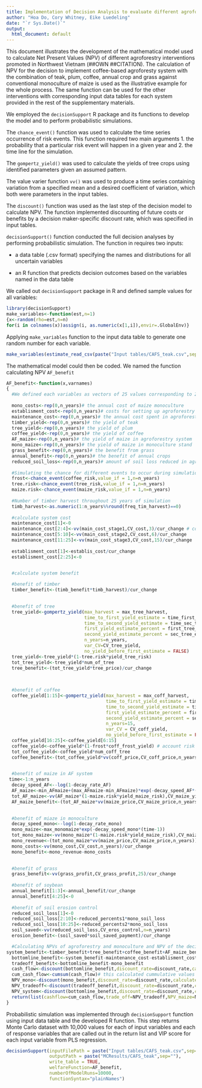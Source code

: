 ```yaml
---
title: Implementation of Decision Analysis to evaluate different agroforestry interventions in Northern Vietnam
author: "Hoa Do, Cory Whitney, Eike Luedeling"
date: "`r Sys.Date()`"
output:
  html_document: default
---
```


This document illustrates the development of the mathematical model used to calculate Net Present Values (NPV) of different agroforestry interventions promoted in Northwest Vietnam (##OWN ##CITATION). The calculation of NPV for the decision to implement coffee-based agroforesty system with the combination of teak, plum, coffee, annual crop and grass against conventional monoculture of maize is used as the illustrative example for the whole process. The same function can be used for the other interventions with corresponding input data tables for each system provided in the rest of the supplementary materials.

We employed the `decisionSupport` R package and its functions to develop the model and to perform probabilistic simulations. 

The `chance_event()` function was used to calculate the time series occurrence of risk events. This function required two main arguments 1. the probability that a particular risk event will happen in a given year and 2. the time line for the simulation. 

The `gompertz_yield()` was used to calculate the yields of tree crops using identified parameters given an assumed pattern.

The value varier function `vv()` was used to produce a time series containing variation from a specified mean and a desired coefficient of variation, which both were parameters in the input tables. 

The `discount()` function was used as the last step of the decision model to calculate NPV. The function implemented discounting of future costs or benefits by a decision maker-specific discount rate, which was specified in input tables. 

`decisionSupport()` function conducted the full decision analyses by performing probabilistic simulation. The function in requires two inputs:

+ a data table (.csv format) specifying the names and distributions for all uncertain variables

+ an R function that predicts decision outcomes based on the variables named in the data table

We called out `decisionSupport` package in R and defined sample values for all variables:

```r
library(decisionSupport)
make_variables<-function(est,n=1)
{x<-random(rho=est,n=n)
for(i in colnames(x))assign(i, as.numeric(x[1,i]),envir=.GlobalEnv)}
```

Applying `make_variables` function to the input data table to generate one random number for each variable.

```r
make_variables(estimate_read_csv(paste("Input tables/CAFS_teak.csv",sep="")))
```

The mathematical model could then be coded. We named the function calculating NPV `AF_benefit`

```r
AF_benefit<-function(x,varnames)
{
  #We defined each variables as vectors of 25 values corresponding to 25 years of simunlation 
  
  mono_costs<-rep(0,n_years)# the annual cost of maize monoculture 
  establisment_cost<-rep(0,n_years)# costs for setting up agroforestry system
  maintenance_cost<-rep(0,n_years)# the annual cost spent in agroforestry system
  timber_yield<-rep(0,n_years)# the yield of teak
  tree_yield<-rep(0,n_years)# the yield of plum
  coffee_yield<-rep(0,n_years)# the yield of coffee
  AF_maize<-rep(0,n_years)# the yield of maize in agroforestry system
  mono_maize<-rep(0,n_years)# the yield of maize in monoculture stand
  grass_benefit<-rep(0,n_years)# the benefit from grass
  annual_benefit<-rep(0,n_years)# the benefit of annual crops
  reduced_soil_loss<-rep(0,n_years)# amount of soil loss reduced in agroforestry system compare to monoculture system
  
  #Simulating the chance for different events to occur during simulation period
  frost<-chance_event(coffee_risk,value_if = 1,n=n_years)
  tree.risk<-chance_event(tree_risk,value_if = 1,n=n_years)
  maize.risk<-chance_event(maize_risk,value_if = 1,n=n_years)
  
  #Number of timber harvest throughout 25 years of simulation
  timb_harvest<-as.numeric(1:n_years%%round(freq_tim_harvest)==0)
  
  #calculate system cost
  maintenance_cost[1]<-0
  maintenance_cost[2:4]<-vv(main_cost_stage1,CV_cost,3)/cur_change # converting currency from VND to USD using currency exchange rate (cur_change) and was applied for any variable with monetary value (i.e. costs and benefits)
  maintenance_cost[5:10]<-vv(main_cost_stage2,CV_cost,6)/cur_change
  maintenance_cost[11:25]<-vv(main_cost_stage3,CV_cost,15)/cur_change
  
  establisment_cost[1]<-establis_cost/cur_change
  establisment_cost[2:25]<-0


  #calculate system benefit
  
  #benefit of timber
  timber_benefit<-(timb_benefit*timb_harvest)/cur_change

  
  #benefit of tree
  tree_yield<-gompertz_yield(max_harvest = max_tree_harvest,
                             time_to_first_yield_estimate = time_first_tree_est,
                             time_to_second_yield_estimate = time_sec_tree_est,
                             first_yield_estimate_percent = first_tree_est_per,
                             second_yield_estimate_percent = sec_tree_est_per,
                             n_years=n_years,
                             var_CV=CV_tree_yield,
                             no_yield_before_first_estimate = FALSE)
  tree_yield<-tree_yield*(1-tree.risk*yield_tree_risk)
  tot_tree_yield<-tree_yield*num_of_tree
  tree_benefit<-(tot_tree_yield*tree_price)/cur_change
  

  
  #benefit of coffee
  coffee_yield[1:15]<-gompertz_yield(max_harvest = max_coff_harvest,
                                     time_to_first_yield_estimate = time_first_coff_est,
                                     time_to_second_yield_estimate = time_sec_coff_est,
                                     first_yield_estimate_percent = first_coff_est_per,
                                     second_yield_estimate_percent = sec_coff_est_per,
                                     n_years=15,
                                     var_CV = CV_coff_yield,
                                     no_yield_before_first_estimate = FALSE)
  coffee_yield[16:25]<-coffee_yield[6:15]
  coffee_yield<-coffee_yield*(1-frost*coff_frost_yield) # account risk of frost in the calculation of coffee yield
  tot_coffee_yield<-coffee_yield*num_coff_tree
  coffee_benefit<-(tot_coffee_yield*vv(coff_price,CV_coff_price,n_years))/cur_change

  
  #benefit of maize in AF system
 time<-1:n_years
  decay_speed_AF<--log(1-decay_rate_AF)
  AF_maize<-min_AFmaize+(max_AFmaize-min_AFmaize)*exp(-decay_speed_AF*(time-1))
  tot_AF_maize<-vv(AF_maize*(1-maize.risk*yield_maize_risk),CV_maize_yield,n_years)
  AF_maize_benefit<-(tot_AF_maize*vv(maize_price,CV_maize_price,n_years))/cur_change

  
  #benefit of miaze in monoculture
  decay_speed_mono<--log(1-decay_rate_mono)
  mono_maize<-max_monomaize*exp(-decay_speed_mono*(time-1))
  tot_mono_maize<-vv(mono_maize*(1-maize.risk*yield_maize_risk),CV_maize_yield,n_years)
  mono_revenue<-(tot_mono_maize*vv(maize_price,CV_maize_price,n_years))/cur_change
  mono_costs<-vv(mono_cost,CV_cost,n_years)/cur_change
  mono_benefit<-mono_revenue-mono_costs

  
  #benefit of grass
  grass_benefit<-vv(grass_profit,CV_grass_profit,25)/cur_change
  
  #benefit of soybean
  annual_benefit[1:3]<-annual_benefit/cur_change
  annual_benefit[4:25]<-0
  
  #benefit of soil erosion control
  reduced_soil_loss[1]<-0
  reduced_soil_loss[2:10]<-reduced_percents1*mono_soil_loss
  reduced_soil_loss[10:25]<-reduced_percents2*mono_soil_loss
  soil_saved<-vv(reduced_soil_loss,CV_eros_control,n=n_years)
  erosion_benefit<-(soil_saved*soil_saved_payment)/cur_change

  #Calculating NPVs of agroforestry and monoculture and NPV of the decision choosing agroforestry over monoculture of maize
system_benefit<-timber_benefit+tree_benefit+coffee_benefit+AF_maize_benefit+grass_benefit+annual_benefit+erosion_benefit
  bottomline_benefit<-system_benefit-maintenance_cost-establisment_cost
  tradeoff_benefit<-bottomline_benefit-mono_benefit
  cash_flow<-discount(bottomline_benefit,discount_rate=discount_rate,calculate_NPV = FALSE)# this returned 25 values of discounted cashflows for 25 years
  cum_cash_flow<-cumsum(cash_flow)# this calculated cummulative values of discounted cashflows
  NPV_mono<-discount(mono_benefit,discount_rate=discount_rate,calculate_NPV = TRUE )#NPV of monoculture system
  NPV_tradeoff<-discount(tradeoff_benefit,discount_rate=discount_rate,calculate_NPV = TRUE )#NVP of the decision choosing agroforestry over monoculture
  NPV_system<-discount(bottomline_benefit,discount_rate=discount_rate,calculate_NPV = TRUE)#NVP of agroforestry system
  return(list(cashflow=cum_cash_flow,trade_off=NPV_tradeoff,NPV_maize=NPV_mono,NPV=NPV_system))
}

```

Probabilistic simulation was implemented through `decisionSupport` function using input data table and the developed R function. This step returns Monte Carlo dataset with 10,000 values for each of input variables and each of response variables that are called out in the return list and VIP score for each input variable from PLS regression.

```r
decisionSupport(inputFilePath = paste("Input tables/CAFS_teak.csv",sep=""),
                outputPath = paste("MCResults/CAFS_teak",sep=""),
                write_table = TRUE,
                welfareFunction=AF_benefit,
                numberOfModelRuns=10000,
                functionSyntax="plainNames")

```



